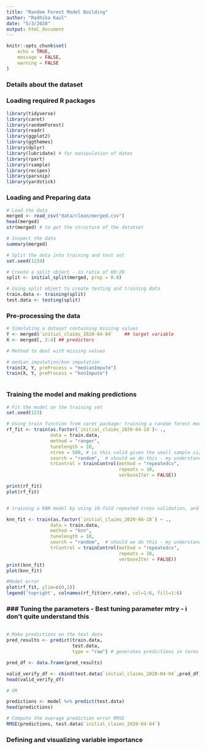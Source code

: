 ```yaml
---
title: "Random Forest Model Building"
author: "Radhika Kaul"
date: "5/3/2020"
output: html_document
---
```


```r
knitr::opts_chunk$set(
	echo = TRUE,
	message = FALSE,
	warning = FALSE
)
```

### Details about the dataset 


### Loading required R packages
```r
library(tidyverse)
library(caret)
library(randomForest)
library(readr)
library(ggplot2) 
library(ggthemes)
library(dplyr) 
library(lubridate) # for manipulation of dates
library(rpart) 
library(rsample)
library(recipes)
library(parsnip)
library(yardstick)

```

### Loading and Preparing data

```r

# Load the data
merged <- read_csv("data/clean/merged.csv")
head(merged)
str(merged) # to get the structure of the datatset

# Inspect the data
summary(merged)

# Split the data into training and test set
set.seed(1234)

# Create a split object - in ratio of 80:20
split <- initial_split(merged, prop = 0.8)

# Using split object to create testing and training data
train.data <- training(split)
test.data <- testing(split)
```


### Pre-processing the data

```r

# Simulating a dataset containing missing values
Y <- merged$`initial_claims_2020-04-04`    ## target variable
X <- merged[, 2:4] ## predictors

# Method to deal with missing values

# median imputation/knn imputation
train(X, Y, preProcess = "medianImpute")
train(X, Y, preProcess = "knnImpute")



```

### Training the model and making predictions

```r

# Fit the model on the training set
set.seed(123)

# Using train function from caret package: training a random forest model by using 10-fold repeated cross validation, and setting a tuneLength of 10. Default metric is RMSE.
rf_fit <- train(as.factor(`initial_claims_2020-04-18`)~ ., 
                data = train.data, 
                method = "ranger",
                tunelength = 10,
                ntree = 500, # is this valid given the small sample size
                search = "random",  # should we do this - my understanding is that it selects parameters randomly
                trControl = trainControl(method = "repeatedcv",
                                         repeats = 10,
                                         verboseIter = FALSE))

print(rf_fit)
plot(rf_fit)


# training a KNN model by using 10-fold repeated cross validation, and setting a tuneLength of 10. Default metric is RMSE.

knn_fit <- train(as.factor(`initial_claims_2020-04-18`) ~ ., 
                data = train.data, 
                method = "knn",
                tunelength = 10,
                search = "random",  # should we do this - my understanding is that it selects parameters randomly
                trControl = trainControl(method = "repeatedcv",
                                         repeats = 10,
                                         verboseIter = FALSE))
print(knn_fit)
plot(knn_fit)

#Model error
plot(rf_fit, ylim=c(0,1))
legend('topright', colnames(rf_fit$err.rate), col=1:6, fill=1:6)

```

### ### Tuning the parameters - Best tuning parameter mtry - i don't quite understand this

```r

```


```r

# Make predictions on the test data
pred_results <- predict(train.data,
                        test.data,
                        type = "raw") # generates predictions in terms of raw numbers or classes.

pred_df <- data.frame(pred_results)

valid_verify_df <- cbind(test.data$`initial_claims_2020-04-04`,pred_df)
head(valid_verify_df)

# OR 

predictions <- model %>% predict(test.data)
head(predictions)

# Compute the average prediction error RMSE
RMSE(predictions, test.data$`initial_claims_2020-04-04`)

```

### Defining and visualizing variable importance

